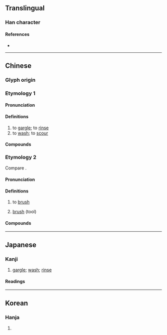 {{character info}}
==Translingual==

===Han character===
{{Han char|rn=85|rad=水|as=11|sn=14|four=37182|canj=EDLO,XEDLO|ids=⿰氵欶}}

====References====
* {{Han ref|kx=0647.070|dkj=18171|dj=1057.050|hdz=31719.010|uh=6F31|ud=28465|bh=BAA4|bd=47780}}

----

==Chinese==

===Glyph origin===
{{Han etym}}

===Etymology 1===
{{zh-forms|alt=潄}}

====Pronunciation====
{{zh-pron
|m=shù,sòu
|c=sau3,sou3
|h=pfs=
|j=su3
|md=
|mn=qz:sò͘/tw:sóa/tw:sek
|mn-t=sog4/suag4
|w=
|mc=y
|oc=y
|cat=v
}}

====Definitions====
{{zh-hanzi}}

# to [[gargle]]; to [[rinse]]
# to [[wash]]; to [[scour]]

====Compounds====
{{zh-der|漱口|洗漱|漱洗|漱流|枕石漱流|枕巖漱流|漱石|漱口水|漱口杯|漱玉泉|漱玉|含漱劑|漱盂|漱玉詞|漱流枕石|枕流漱石|漱石枕流|盥漱|飛漱}}

===Etymology 2===
{{zh-forms|alt=刷}}
Compare {{cog|nan-hok|摖|tr=chhòe, chhè}}.

====Pronunciation====
{{zh-pron
|mn-t=ciu3
|cat=v,n
}}

====Definitions====
{{zh-hanzi}}

# {{lb|zh|Teochew}} to [[brush]]
# {{lb|zh|Teochew}} [[brush]] (tool)

====Compounds====
{{zh-der|齒漱|漱齒}}

----

==Japanese==

===Kanji===
{{ja-kanji|grade=|rs=水11}}

# [[gargle]]; [[wash]]; [[rinse]]

====Readings====
{{ja-readings
|goon=す
|kanon=そう
|kun=うがい-, すす-ぐ}}

----

==Korean==

===Hanja===
{{ko-hanja|hangeul=수|eumhun=|rv=su|mr=su|y=swu}}

# {{rfdef|ko|sort=水11}}